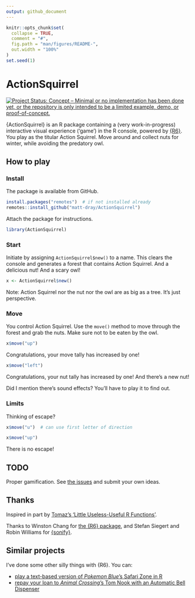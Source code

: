 ```yaml
---
output: github_document
---
```


<!-- README.md is generated from README.Rmd. Please edit that file -->

```r
knitr::opts_chunk$set(
  collapse = TRUE,
  comment = "#",
  fig.path = "man/figures/README-",
  out.width = "100%"
)
set.seed(1)
```

# ActionSquirrel

<!-- badges: start -->
[![Project Status: Concept – Minimal or no implementation has been done yet, or the repository is only intended to be a limited example, demo, or proof-of-concept.](https://www.repostatus.org/badges/latest/concept.svg)](https://www.repostatus.org/#concept)
<!-- badges: end -->

{ActionSquirrel} is an R package containing a (very work-in-progress) interactive visual experience ('game') in the R console, powered by [{R6}](https://r6.r-lib.org/). You play as the titular Action Squirrel. Move around and collect nuts for winter, while avoiding the predatory owl.

## How to play

### Install 

The package is available from GitHub.

```r
install.packages("remotes")  # if not installed already
remotes::install_github("matt-dray/ActionSquirrel")
```

Attach the package for instructions.

```r
library(ActionSquirrel)
```

### Start

Initiate by assigning `ActionSquirrel$new()` to a name. This clears the console and generates a forest that contains Action Squirrel. And a delicious nut! And a scary owl!

```r
x <- ActionSquirrel$new()
```

Note: Action Squirrel nor the nut nor the owl are as big as a tree. It's just perspective.

### Move

You control Action Squirrel. Use the `move()` method to move through the forest and grab the nuts. Make sure not to be eaten by the owl.

```r
x$move("up")
```

Congratulations, your move tally has increased by one!

```r
x$move("left")
```

Congratulations, your nut tally has increased by one! And there's a new nut!

Did I mention there's sound effects? You'll have to play it to find out.

### Limits

Thinking of escape?

```r
x$move("u")  # can use first letter of direction
```
```r
x$move("up")
```

There is no escape!

## TODO

Proper gamification. See [the issues](https://github.com/matt-dray/ActionSquirrel/issues) and submit your own ideas.

## Thanks

Inspired in part by [Tomaz's 'Little Useless-Useful R Functions'](https://tomaztsql.wordpress.com/2021/09/13/little-useless-useful-r-functions-year-progress-bar/).

Thanks to Winston Chang for [the {R6} package](https://r6.r-lib.org/), and Stefan Siegert and Robin Williams for [{sonify}](https://CRAN.R-project.org/package=sonify).

## Similar projects

I've done some other silly things with {R6}. You can:

* [play a text-based version of _Pokemon Blue_'s Safari Zone in R](https://www.rostrum.blog/2021/01/04/safar6/)
* [repay your loan to _Animal Crossing_'s Tom Nook with an Automatic Bell Dispenser](https://www.rostrum.blog/2020/04/04/repaying-tom-nook-with-r6/)
